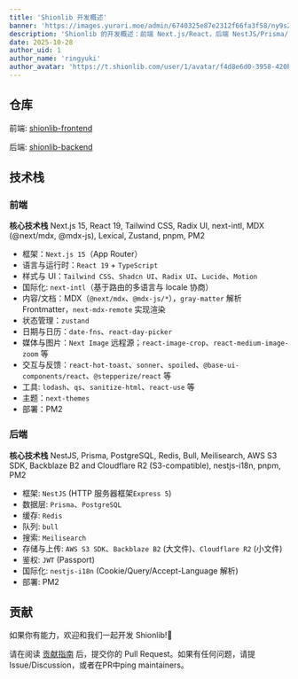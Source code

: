```yaml
---
title: 'Shionlib 开发概述'
banner: 'https://images.yurari.moe/admin/6740325e87e2312f66fa3f58/ny9s2fu6_2.webp'
description: 'Shionlib 的开发概述：前端 Next.js/React，后端 NestJS/Prisma/PostgreSQL，配合 Redis 队列、Meilisearch 搜索、S3 兼容存储与 i18n。'
date: 2025-10-28
author_uid: 1
author_name: 'ringyuki'
author_avatar: 'https://t.shionlib.com/user/1/avatar/f4d8e6d0-3958-420b-bb86-b2c77be60c33.webp'
---
```


## 仓库

前端: [shionlib-frontend](https://github.com/Ringyuki/shionlib-frontend)

后端: [shionlib-backend](https://github.com/Ringyuki/shionlib-backend)

## 技术栈

### 前端

**核心技术栈** Next.js 15, React 19, Tailwind CSS, Radix UI, next-intl, MDX (@next/mdx, @mdx-js), Lexical, Zustand, pnpm, PM2

- 框架：`Next.js 15`（App Router）
- 语言与运行时：`React 19` + `TypeScript`
- 样式与 UI：`Tailwind CSS`、`Shadcn UI`、`Radix UI`、`Lucide`、`Motion`
- 国际化: `next-intl`（基于路由的多语言与 locale 协商）
- 内容/文档：MDX（`@next/mdx`、`@mdx-js/*`），`gray-matter` 解析 Frontmatter，`next-mdx-remote` 实现渲染
- 状态管理：`zustand`
- 日期与日历：`date-fns`、`react-day-picker`
- 媒体与图片：`Next Image` 远程源；`react-image-crop`、`react-medium-image-zoom` 等
- 交互与反馈：`react-hot-toast`、`sonner`、`spoiled`、`@base-ui-components/react`、`@stepperize/react` 等
- 工具: `lodash`、`qs`、`sanitize-html`、`react-use` 等
- 主题：`next-themes`
- 部署：PM2

### 后端

**核心技术栈** NestJS, Prisma, PostgreSQL, Redis, Bull, Meilisearch, AWS S3 SDK, Backblaze B2 and Cloudflare R2 (S3-compatible), nestjs-i18n, pnpm, PM2

- 框架: `NestJS` (HTTP 服务器框架`Express 5`)
- 数据层: `Prisma`、`PostgreSQL`
- 缓存: `Redis`
- 队列: `bull`
- 搜索: `Meilisearch`
- 存储与上传: `AWS S3 SDK`、`Backblaze B2` (大文件)、`Cloudflare R2` (小文件)
- 鉴权: `JWT` (Passport)
- 国际化: `nestjs-i18n` (Cookie/Query/Accept-Language 解析)
- 部署: PM2

## 贡献

如果你有能力，欢迎和我们一起开发 Shionlib!👏

请在阅读 [贡献指南](https://github.com/Ringyuki/shionlib-frontend/blob/main/CONTRIBUTING.md) 后，提交你的 Pull Request。如果有任何问题，请提Issue/Discussion，或者在PR中ping maintainers。
